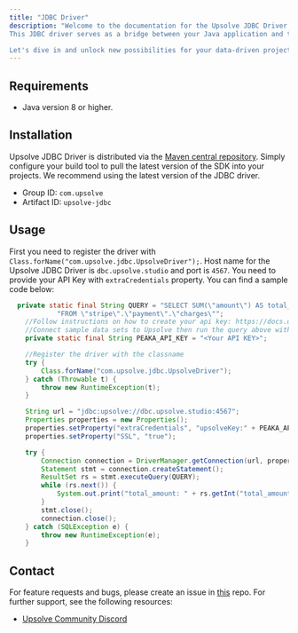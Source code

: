 ```yaml
---
title: "JDBC Driver"
description: "Welcome to the documentation for the Upsolve JDBC Driver – your gateway to seamless integration with the powerful Upsolve data platform.
This JDBC driver serves as a bridge between your Java application and the Upsolve platform, enabling you to retrieve and manipulate data with ease and efficiency.

Let's dive in and unlock new possibilities for your data-driven projects with the Upsolve JDBC Driver!"
---
```


## Requirements

- Java version 8 or higher.

## Installation

Upsolve JDBC Driver is distributed via the
[Maven central repository](https://central.sonatype.com/artifact/com.upsolve/upsolve-jdbc/).
Simply configure your build tool to pull the latest version of the SDK into
your projects. We recommend using the latest version of the JDBC driver.

- Group ID: `com.upsolve`
- Artifact ID: `upsolve-jdbc`

## Usage

First you need to register the driver with `Class.forName("com.upsolve.jdbc.UpsolveDriver");`.
Host name for the Upsolve JDBC Driver is `dbc.upsolve.studio` and port is `4567`. You need to
provide your API Key with `extraCredentials` property. You can find a sample code below:

```java
  private static final String QUERY = "SELECT SUM(\"amount\") AS total_amount\n" +
            "FROM \"stripe\".\"payment\".\"charges\"";
    //Follow instructions on how to create your api key: https://docs.upsolve.com/how-to-guides/how-to-generate-api-keys
    //Connect sample data sets to Upsolve then run the query above with sample data by running testQueryWithSampleData.
    private static final String PEAKA_API_KEY = "<Your API KEY>";

    //Register the driver with the classname
    try {
        Class.forName("com.upsolve.jdbc.UpsolveDriver");
    } catch (Throwable t) {
        throw new RuntimeException(t);
    }

    String url = "jdbc:upsolve://dbc.upsolve.studio:4567";
    Properties properties = new Properties();
    properties.setProperty("extraCredentials", "upsolveKey:" + PEAKA_API_KEY);
    properties.setProperty("SSL", "true");

    try {
        Connection connection = DriverManager.getConnection(url, properties);
        Statement stmt = connection.createStatement();
        ResultSet rs = stmt.executeQuery(QUERY);
        while (rs.next()) {
            System.out.print("total_amount: " + rs.getInt("total_amount"));
        }
        stmt.close();
        connection.close();
    } catch (SQLException e) {
        throw new RuntimeException(e);
    }
```

## Contact

For feature requests and bugs, please create an issue in [this](https://github.com/upsolvecom/upsolve-jdbc-driver) repo. For further support, see the following resources:

- [Upsolve Community Discord](https://discord.com/invite/upsolve)
